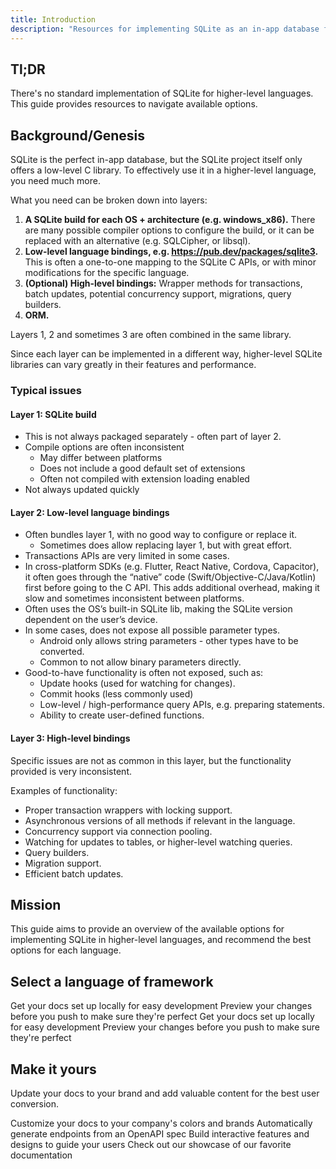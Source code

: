 ```yaml
---
title: Introduction
description: "Resources for implementing SQLite as an in-app database for web, mobile or desktop apps."
---
```


## Tl;DR
There's no standard implementation of SQLite for higher-level languages. This guide provides resources to navigate available options.

## Background/Genesis

SQLite is the perfect in-app database, but the SQLite project itself only offers a low-level C library. To effectively use it in a higher-level language, you need much more.

What you need can be broken down into layers:

1. **A SQLite build for each OS + architecture (e.g. windows_x86).** There are many possible compiler options to configure the build, or it can be replaced with an alternative (e.g. SQLCipher, or libsql).
2. **Low-level language bindings, e.g. https://pub.dev/packages/sqlite3.** This is often a one-to-one mapping to the SQLite C APIs, or with minor modifications for the specific language.
3. **(Optional) High-level bindings:** Wrapper methods for transactions, batch updates, potential concurrency support, migrations, query builders.
4. **ORM.**

Layers 1, 2 and sometimes 3 are often combined in the same library.

Since each layer can be implemented in a different way, higher-level SQLite libraries can vary greatly in their features and performance.

### Typical issues

#### Layer 1: SQLite build
- This is not always packaged separately - often part of layer 2.
- Compile options are often inconsistent
    - May differ between platforms
    - Does not include a good default set of extensions
    - Often not compiled with extension loading enabled
- Not always updated quickly

#### Layer 2: Low-level language bindings
- Often bundles layer 1, with no good way to configure or replace it.
    - Sometimes does allow replacing layer 1, but with great effort.
- Transactions APIs are very limited in some cases.
- In cross-platform SDKs (e.g. Flutter, React Native, Cordova, Capacitor), it often goes through the “native” code (Swift/Objective-C/Java/Kotlin) first before going to the C API. This adds additional overhead, making it slow and sometimes inconsistent between platforms.
- Often uses the OS’s built-in SQLite lib, making the SQLite version dependent on the user’s device.
- In some cases, does not expose all possible parameter types.
    - Android only allows string parameters - other types have to be converted.
    - Common to not allow binary parameters directly.
- Good-to-have functionality is often not exposed, such as:
    - Update hooks (used for watching for changes).
    - Commit hooks (less commonly used)
    - Low-level / high-performance query APIs, e.g. preparing statements.
    - Ability to create user-defined functions.

#### Layer 3: High-level bindings
Specific issues are not as common in this layer, but the functionality provided is very inconsistent.

Examples of functionality:
- Proper transaction wrappers with locking support.
- Asynchronous versions of all methods if relevant in the language.
- Concurrency support via connection pooling.
- Watching for updates to tables, or higher-level watching queries.
- Query builders.
- Migration support.
- Efficient batch updates.

## Mission

This guide aims to provide an overview of the available options for implementing SQLite in higher-level languages, and recommend the best options for each language.

## Select a language of framework



<CardGroup cols={2}>
  <Card
    title="JavaScript"
    icon="js"
    href="https://mintlify.com/docs/quickstart"
  >
    Get your docs set up locally for easy development
  </Card>
  <Card
    title="Preview Changes"
    icon="image"
    href="https://mintlify.com/docs/development"
  >
    Preview your changes before you push to make sure they're perfect
  </Card>
</CardGroup>

<CardGroup cols={2}>
  <Card
    title="Edit Your Docs"
    icon="pen-to-square"
    href="https://mintlify.com/docs/quickstart"
  >
    Get your docs set up locally for easy development
  </Card>
  <Card
    title="Preview Changes"
    icon="image"
    href="https://mintlify.com/docs/development"
  >
    Preview your changes before you push to make sure they're perfect
  </Card>
</CardGroup>


## Make it yours

Update your docs to your brand and add valuable content for the best user conversion.

<CardGroup cols={2}>
  <Card
    title="Customize Style"
    icon="palette"
    href="https://mintlify.com/docs/settings/global"
  >
    Customize your docs to your company's colors and brands
  </Card>
  <Card
    title="Reference APIs"
    icon="code"
    href="https://mintlify.com/docs/api-playground/openapi"
  >
    Automatically generate endpoints from an OpenAPI spec
  </Card>
  <Card
    title="Add Components"
    icon="screwdriver-wrench"
    href="https://mintlify.com/docs/content/components/accordions"
  >
    Build interactive features and designs to guide your users
  </Card>
  <Card
    title="Get Inspiration"
    icon="stars"
    href="https://mintlify.com/customers"
  >
    Check out our showcase of our favorite documentation
  </Card>
</CardGroup>
